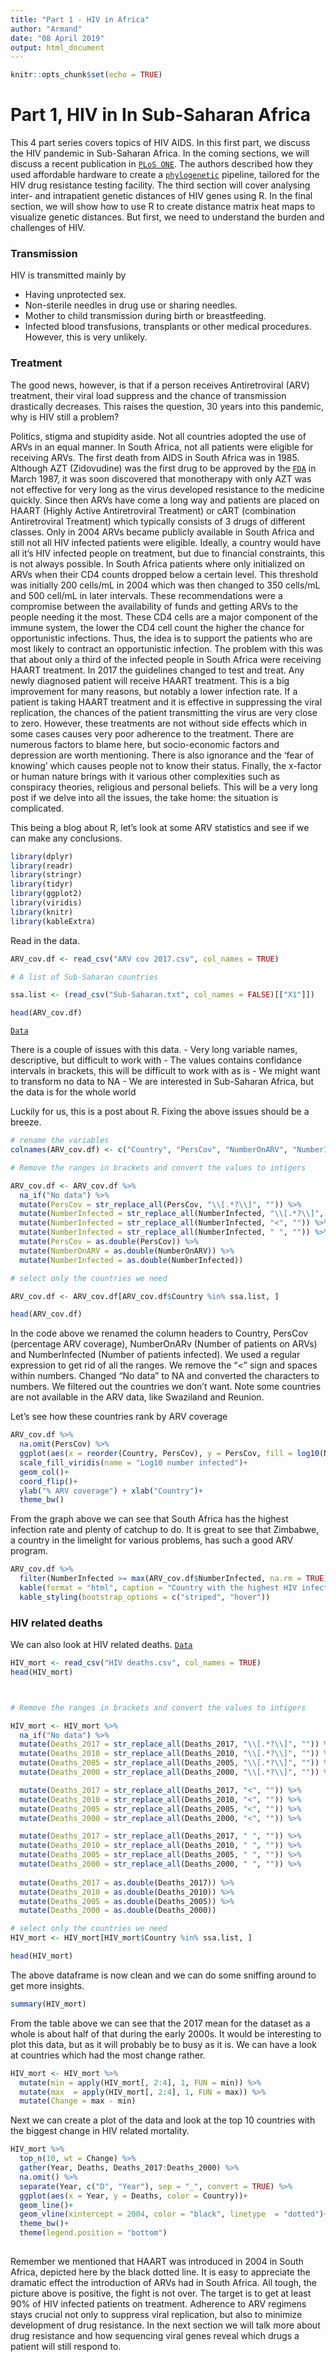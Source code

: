 ```yaml
---
title: "Part 1 - HIV in Africa"
author: "Armand"
date: "08 April 2019"
output: html_document
---
```


```r
knitr::opts_chunk$set(echo = TRUE)
```

# Part 1, HIV in In Sub-Saharan Africa

This 4 part series covers topics of HIV AIDS.  In this first part, we discuss the HIV pandemic in Sub-Saharan Africa.  In the coming sections, we will discuss a recent publication in [`PLoS ONE`](https://journals.plos.org/plosone/article?id=10.1371/journal.pone.0213241).  The authors described how they used affordable hardware to create a [`phylogenetic`](https://en.wikipedia.org/wiki/Phylogenetics) pipeline, tailored for the HIV drug resistance testing facility.  The third section will cover analysing inter- and intrapatient genetic distances of HIV genes using R.  In the final section, we will show how to use R to create distance matrix heat maps to visualize genetic distances.  But first, we need to understand the burden and challenges of HIV.

### Transmission

HIV is transmitted mainly by 

- Having unprotected sex.
- Non-sterile needles in drug use or sharing needles.
- Mother to child transmission during birth or breastfeeding.
- Infected blood transfusions, transplants or other medical procedures. However, this is very unlikely.


### Treatment


The good news, however, is that if a person receives Antiretroviral (ARV) treatment, their viral load suppress and the chance of transmission drastically decreases.  This raises the question, 30 years into this pandemic, why is HIV still a problem?


Politics, stigma and stupidity aside.  Not all countries adopted the use of ARVs in an equal manner.  In South Africa, not all patients were eligible for receiving ARVs.  The first death from AIDS in South Africa was in 1985.  Although AZT (Zidovudine) was the first drug to be approved by the [`FDA`](https://www.fda.gov/forpatients/illness/hivaids/history/ucm151074.htm) in March 1987, it was soon discovered that monotherapy with only AZT was not effective for very long as the virus developed resistance to the medicine quickly.  Since then ARVs have come a long way and patients are placed on HAART (Highly Active Antiretroviral Treatment) or cART (combination Antiretroviral Treatment) which typically consists of 3 drugs of different classes.  Only in 2004 ARVs became publicly available in South Africa and still not all HIV infected patients were eligible.  Ideally, a country would have all it's HIV infected people on treatment, but due to financial constraints, this is not always possible.  In South Africa patients where only initialized on ARVs when their CD4 counts dropped below a certain level.  This threshold was initially 200 cells/mL in 2004 which was then changed to 350 cells/mL and 500 cell/mL in later intervals.  These recommendations were a compromise between the availability of funds and getting ARVs to the people needing it the most.  These CD4 cells are a major component of the immune system, the lower the CD4 cell count the higher the chance for opportunistic infections.  Thus, the idea is to support the patients who are most likely to contract an opportunistic infection.  The problem with this was that about only a third of the infected people in South Africa were receiving HAART treatment.  In 2017 the guidelines changed to test and treat.  Any newly diagnosed patient will receive HAART treatment.  This is a big improvement for many reasons, but notably a lower infection rate.  If a patient is taking HAART treatment and it is effective in suppressing the viral replication, the chances of the patient transmitting the virus are very close to zero.  However, these treatments are not without side effects which in some cases causes very poor adherence to the treatment.  There are numerous factors to blame here, but socio-economic factors and depression are worth mentioning.  There is also ignorance and the 'fear of knowing' which causes people not to know their status.  Finally, the x-factor or human nature brings with it various other complexities such as conspiracy theories, religious and personal beliefs.  This will be a very long post if we delve into all the issues, the take home: the situation is complicated.

This being a blog about R, let's look at some ARV statistics and see if we can make any conclusions.


```r

library(dplyr)
library(readr)
library(stringr)
library(tidyr)
library(ggplot2)
library(viridis)
library(knitr)
library(kableExtra)
```


Read in the data.

```r
ARV_cov.df <- read_csv("ARV cov 2017.csv", col_names = TRUE)

# A list of Sub-Saharan countries

ssa.list <- (read_csv("Sub-Saharan.txt", col_names = FALSE)[["X1"]])

head(ARV_cov.df)
```

[`Data`](http://apps.who.int/gho/data/node.main.626)

There is a couple of issues with this data.
- Very long variable names, descriptive, but difficult to work with
- The values contains confidance intervals in brackets, this will be difficult to work with as is
- We might want to transform no data to NA
- We are interested in Sub-Saharan Africa, but the data is for the whole world


Luckily for us, this is a post about R. Fixing the above issues should be a breeze.


```r
# rename the variables
colnames(ARV_cov.df) <- c("Country", "PersCov", "NumberOnARV", "NumberInfected")

# Remove the ranges in brackets and convert the values to intigers

ARV_cov.df <- ARV_cov.df %>% 
  na_if("No data") %>% 
  mutate(PersCov = str_replace_all(PersCov, "\\[.*?\\]", "")) %>% 
  mutate(NumberInfected = str_replace_all(NumberInfected, "\\[.*?\\]", "")) %>% 
  mutate(NumberInfected = str_replace_all(NumberInfected, "<", "")) %>%
  mutate(NumberInfected = str_replace_all(NumberInfected, " ", "")) %>%
  mutate(PersCov = as.double(PersCov)) %>% 
  mutate(NumberOnARV = as.double(NumberOnARV)) %>% 
  mutate(NumberInfected = as.double(NumberInfected))

# select only the countries we need

ARV_cov.df <- ARV_cov.df[ARV_cov.df$Country %in% ssa.list, ]

head(ARV_cov.df)
```

In the code above we renamed the column headers to Country, PersCov (percentage ARV coverage), NumberOnARv (Number of patients on ARVs) and NumberInfected (Number of patients infected).  We used a regular expression to get rid of all the ranges.  We remove the "<" sign and spaces within numbers.  Changed "No data" to NA and converted the characters to numbers. We filtered out the countries we don't want.  Note some countries are not available in the ARV data, like Swaziland and Reunion.


Let's see how these countries rank by ARV coverage

```r
ARV_cov.df %>% 
  na.omit(PersCov) %>% 
  ggplot(aes(x = reorder(Country, PersCov), y = PersCov, fill = log10(NumberInfected)))+
  scale_fill_viridis(name = "Log10 number infected")+
  geom_col()+
  coord_flip()+
  ylab("% ARV coverage") + xlab("Country")+
  theme_bw()


```


From the graph above we can see that South Africa has the highest infection rate and plenty of catchup to do.  It is great to see that Zimbabwe, a country in the limelight for various problems, has such a good ARV program.

```r

ARV_cov.df %>% 
  filter(NumberInfected >= max(ARV_cov.df$NumberInfected, na.rm = TRUE)) %>% 
  kable(format = "html", caption = "Country with the highest HIV infection") %>% 
  kable_styling(bootstrap_options = c("striped", "hover"))


```


### HIV related deaths

We can also look at HIV related deaths. [`Data`](http://apps.who.int/gho/data/node.main.623?lang=en)

```r
HIV_mort <- read_csv("HIV deaths.csv", col_names = TRUE)
head(HIV_mort)



# Remove the ranges in brackets and convert the values to intigers

HIV_mort <- HIV_mort %>% 
  na_if("No data") %>% 
  mutate(Deaths_2017 = str_replace_all(Deaths_2017, "\\[.*?\\]", "")) %>% 
  mutate(Deaths_2010 = str_replace_all(Deaths_2010, "\\[.*?\\]", "")) %>% 
  mutate(Deaths_2005 = str_replace_all(Deaths_2005, "\\[.*?\\]", "")) %>% 
  mutate(Deaths_2000 = str_replace_all(Deaths_2000, "\\[.*?\\]", "")) %>% 

  mutate(Deaths_2017 = str_replace_all(Deaths_2017, "<", "")) %>% 
  mutate(Deaths_2010 = str_replace_all(Deaths_2010, "<", "")) %>% 
  mutate(Deaths_2005 = str_replace_all(Deaths_2005, "<", "")) %>% 
  mutate(Deaths_2000 = str_replace_all(Deaths_2000, "<", "")) %>% 

  mutate(Deaths_2017 = str_replace_all(Deaths_2017, " ", "")) %>% 
  mutate(Deaths_2010 = str_replace_all(Deaths_2010, " ", "")) %>% 
  mutate(Deaths_2005 = str_replace_all(Deaths_2005, " ", "")) %>% 
  mutate(Deaths_2000 = str_replace_all(Deaths_2000, " ", "")) %>% 
  
  mutate(Deaths_2017 = as.double(Deaths_2017)) %>% 
  mutate(Deaths_2010 = as.double(Deaths_2010)) %>% 
  mutate(Deaths_2005 = as.double(Deaths_2005)) %>% 
  mutate(Deaths_2000 = as.double(Deaths_2000))

# select only the countries we need
HIV_mort <- HIV_mort[HIV_mort$Country %in% ssa.list, ]

head(HIV_mort)

```


The above dataframe is now clean and we can do some sniffing around to get more insights.

```r
summary(HIV_mort)
```

From the table above we can see that the 2017 mean for the dataset as a whole is about half of that during the early 2000s.  It would be interesting to plot this data, but as it will probably be to busy as it is.  We can have a look at countries which had the most change rather.

```r

HIV_mort <- HIV_mort %>% 
  mutate(min = apply(HIV_mort[, 2:4], 1, FUN = min)) %>% 
  mutate(max  = apply(HIV_mort[, 2:4], 1, FUN = max)) %>% 
  mutate(Change = max - min)

```


Next we can create a plot of the data and look at the top 10 countries with the biggest change in HIV related mortality.



```r

HIV_mort %>% 
  top_n(10, wt = Change) %>% 
  gather(Year, Deaths, Deaths_2017:Deaths_2000) %>% 
  na.omit() %>% 
  separate(Year, c("D", "Year"), sep = "_", convert = TRUE) %>% 
  ggplot(aes(x = Year, y = Deaths, color = Country))+
  geom_line()+
  geom_vline(xintercept = 2004, color = "black", linetype  = "dotted")+
  theme_bw()+
  theme(legend.position = "bottom")
  
```



Remember we mentioned that HAART was introduced in 2004 in South Africa, depicted here by the black dotted line.  It is easy to appreciate the dramatic effect the introduction of ARVs had in South Africa.  All tough, the picture above is positive, the fight is not over.  The target is to get at least 90% of HIV infected patients on treatment.  Adherence to ARV regimens stays crucial not only to suppress viral replication, but also to minimize development of drug resistance.  In the next section we will talk more about drug resistance and how sequencing viral genes reveal which drugs a patient will still respond to.



























